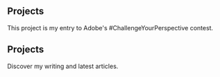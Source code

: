 ## Projects

<ProjectCard title="Freiheit" link="https://www.behance.net/gallery/58937147/Freiheit" bg="linear-gradient(to right, #D4145A 0%, #FBB03B 100%)">
This project is my entry to Adobe's #ChallengeYourPerspective contest.
</ProjectCard>

## Projects

<ProjectCard title="Medium" link="https://www.medium.com/@LeonieSalawa" bg="linear-gradient(to right, #D4145A 0%, #FBB03B 100%)">
Discover my writing and latest articles.
</ProjectCard>